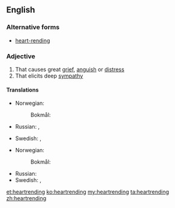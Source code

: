 ==English==

===Alternative forms===
* [[heart-rending]]

===Adjective===
{{en-adj}}

# That causes great [[grief]], [[anguish]] or [[distress]]
# That elicits deep [[sympathy]]

====Translations====
{{trans-top|that causes great grief}}
* Norwegian:
*: Bokmål: {{t|nb|hjerteskjærende}}
* Russian: {{t+|ru|душераздира́ющий|tr=dušerazdirájuš'ij}}, {{t+|ru|го́рестный|tr=górestnyj}}
{{trans-mid}}
* Swedish: {{t+|sv|hjärtslitande}}, {{t|sv|hjärtskärande}}
{{trans-bottom}}

{{trans-top|that elicits deep sympathy}}
* Norwegian:
*: Bokmål: {{t|nb|hjerteskjærende}}
{{trans-mid}}
* Russian: {{t+|ru|душераздира́ющий|tr=dušerazdirájuš'ij}}
* Swedish: {{t+|sv|hjärtslitande}}, {{t|sv|hjärtskärande}}
{{trans-bottom}}

{{checktrans-top}}
{{trans-bottom}}

[[et:heartrending]]
[[ko:heartrending]]
[[my:heartrending]]
[[ta:heartrending]]
[[zh:heartrending]]